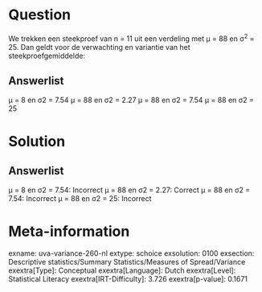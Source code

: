 Question
========

We trekken een steekproef van n = 11 uit een verdeling met μ = 88 en
σ^2^ = 25. Dan geldt voor de verwachting en variantie van het
steekproefgemiddelde:

Answerlist
----------

μ = 8 en σ2 = 7.54
μ = 88 en σ2 = 2.27
μ = 88 en σ2 = 7.54
μ = 88 en σ2 = 25

Solution
========

Answerlist
----------

μ = 8 en σ2 = 7.54: Incorrect
μ = 88 en σ2 = 2.27: Correct
μ = 88 en σ2 = 7.54: Incorrect
μ = 88 en σ2 = 25: Incorrect

Meta-information
================
exname: uva-variance-260-nl
extype: schoice
exsolution: 0100
exsection: Descriptive statistics/Summary Statistics/Measures of Spread/Variance
exextra[Type]: Conceptual
exextra[Language]: Dutch
exextra[Level]: Statistical Literacy
exextra[IRT-Difficulty]: 3.726
exextra[p-value]: 0.1671
